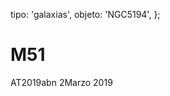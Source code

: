 
  tipo: 'galaxias',
  objeto: 'NGC5194',
};

# M51

<Imagen
  src="registro/ngc-5194_20190302_m51.jpg"
  fecha="20190302"
/>

AT2019abn 2Marzo 2019
